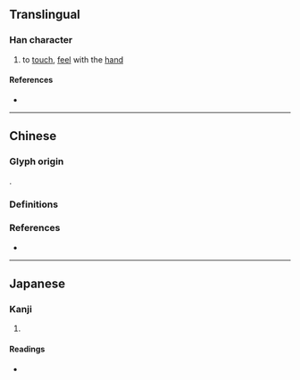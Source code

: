 {{character info/new}}
==Translingual==

===Han character===
{{Han char|rn=64|rad=手|as=15|sn=18|four=|canj=QIDQ|ids=⿰扌摩}}

# to [[touch]], [[feel]] with the [[hand]]

====References====
* {{Han ref|kx=0461.060|dkj=12897|dj=0810.140|hdz=31981.130|uh=64F5|ud=25845}}

----

==Chinese==

===Glyph origin===
{{Han compound|手|alt1=扌|摩|t1=hand|ls=psc|c1=s|c2=p}}.

===Definitions===
{{zh-see|摩}}

===References===
* {{R:twedu|A01658-002}}

----

==Japanese==

===Kanji===
{{ja-kanji|grade=|rs=手15}}

# {{rfdef|ja|sort=手15}}

====Readings====
* {{ja-readings|on=[[ま]] (ma)|kun=[[する]] (suru), [[もむ]] (momu)}}